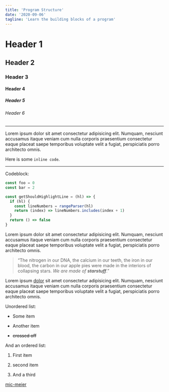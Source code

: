 ```yaml
---
title: 'Program Structure'
date: '2020-09-06'
tagline: 'Learn the building blocks of a program'
---
```


# Header 1

## Header 2

### Header 3

#### Header 4

##### Header 5

###### Header 6

---

Lorem ipsum dolor sit amet consectetur adipisicing elit. Numquam,
nesciunt accusamus itaque veniam cum nulla corporis praesentium
consectetur eaque placeat saepe temporibus voluptate velit a fugiat,
perspiciatis porro architecto omnis.

Here is some `inline code`.

---

Codeblock:

```javascript hl=4
const foo = 0
const bar = 2

const getShouldHighlightLine = (hl) => {
  if (hl) {
    const lineNumbers = rangeParser(hl)
    return (index) => lineNumbers.includes(index + 1)
  }
  return () => false
}
```

Lorem ipsum dolor sit amet consectetur adipisicing elit. Numquam,
nesciunt accusamus itaque veniam cum nulla corporis praesentium
consectetur eaque placeat saepe temporibus voluptate velit a fugiat,
perspiciatis porro architecto omnis.

> “The nitrogen in our DNA, the calcium in our teeth, the iron in our blood, the carbon in our apple pies were made in the interiors of collapsing stars. _We are made of **starstuff**_.”

Lorem ipsum [dolor](www.google.com) sit amet consectetur adipisicing elit. Numquam,
nesciunt accusamus itaque veniam cum nulla corporis praesentium
consectetur eaque placeat saepe temporibus voluptate velit a fugiat,
perspiciatis porro architecto omnis.

Unordered list:

- Some item

- Another item

- ~~crossed off~~

And an ordered list:

1. First item

2. second item

3. And a third

[mic-meier](https://mic-meier.ch)
